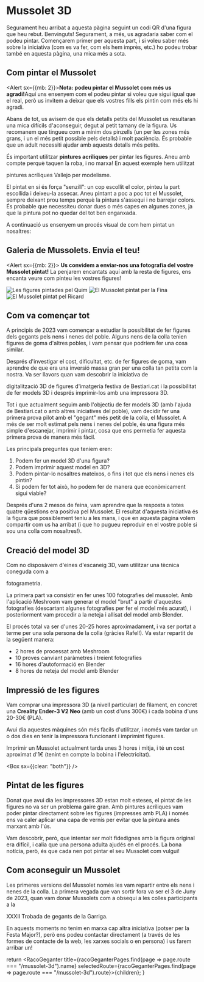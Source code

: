 
# Mussolet 3D

<Grid container spacing={2}>
  <Grid item xs={12} sm={6}>
    <FullSizeImage image={Mussolet3D} alt="Impressió 3D del Mussolet" />
  </Grid>
  <Grid item xs={12} sm={6}>
    <FullSizeImage image={GegantsQuim} alt="Les figures pintades pel Quim" />
  </Grid>
</Grid>

Segurament heu arribat a aquesta pàgina seguint un codi QR d'una figura que heu rebut. Benvinguts! Segurament, a més, us
agradaria saber com el podeu pintar. Començarem primer per aquesta part, i si voleu saber més sobre la iniciativa (com
es va fer, com els hem imprès, etc.) ho podeu trobar també en aquesta pàgina, una mica més a sota.


## Com pintar el Mussolet

<Alert sx={{mb: 2}}><AlertTitle><strong>Nota: podeu pintar el Mussolet com més us agradi!</strong></AlertTitle>Aquí uns ensenyem com
  el podeu pintar si voleu que sigui igual que el real, però us invitem a deixar que els vostres fills els pintin com
  més els hi agradi.</Alert>

Abans de tot, us avisem de que els detalls petits del Mussolet us resultaran una mica difícils d'aconseguir, degut al
petit tamany de la figura. Us recomanem que tingueu com a mínim dos pinzells (un per les zones més grans, i un el més
petit possible pels detalls) i molt paciència. És probable que un adult necessiti ajudar amb aquests detalls més petits.

És important utilitzar **pintures acríliques** per pintar les figures. Aneu amb compte perquè taquen la roba, i no
marxa! En aquest exemple hem utilitzat
<Link href="https://amzn.eu/d/c511Ja7" target="_blank">pintures acríliques Vallejo per modelisme</Link>.

<FullSizeImage image={IniciPintatMussolet} alt="Abans de començar a pintar" />

El pintat en si és força "senzill": un cop escollit el color, pinteu la part escollida i deixeu-la assecar. Aneu pintant
a poc a poc tot el Mussolet, sempre deixant prou temps perquè la pintura s'assequi i no barrejar colors. És probable que
necessiteu donar dues o més capes en algunes zones, ja que la pintura pot no quedar del tot ben enganxada.

A continuació us ensenyem un procés visual de com hem pintat un nosaltres:

<Grid container spacing={2}>
  <Grid item xs={12} md={4}>
    <Link href="/pintat-mussolet-1.jpg" target="_blank">
      <FullSizeImage image={PintatMussolet1} alt="Procés de pintat del Mussolet" mb={0} width={300} />
    </Link>
  </Grid>
  <Grid item xs={12} md={4}>
    <Link href="/pintat-mussolet-2.jpg" target="_blank">
      <FullSizeImage image={PintatMussolet2} alt="Procés de pintat del Mussolet" mb={0} width={300} />
    </Link>
  </Grid>
  <Grid item xs={12} md={4}>
    <Link href="/pintat-mussolet-3.jpg" target="_blank">
      <FullSizeImage image={PintatMussolet3} alt="Procés de pintat del Mussolet" mb={0} width={300} />
    </Link>
  </Grid>
  <Grid item xs={12} md={4}>
    <Link href="/pintat-mussolet-4.jpg" target="_blank">
      <FullSizeImage image={PintatMussolet4} alt="Procés de pintat del Mussolet" mb={0} width={300} />
    </Link>
  </Grid>
  <Grid item xs={12} md={4}>
    <Link href="/pintat-mussolet-5.jpg" target="_blank">
      <FullSizeImage image={PintatMussolet5} alt="Procés de pintat del Mussolet" mb={0} width={300} />
    </Link>
  </Grid>
  <Grid item xs={12} md={4}>
    <Link href="/pintat-mussolet-6.jpg" target="_blank">
      <FullSizeImage image={PintatMussolet6} alt="Procés de pintat del Mussolet" mb={0} width={300} />
    </Link>
  </Grid>
  <Grid item xs={12} md={4}>
    <Link href="/pintat-mussolet-7.jpg" target="_blank">
      <FullSizeImage image={PintatMussolet7} alt="Procés de pintat del Mussolet" mb={0} width={300} />
    </Link>
  </Grid>
  <Grid item xs={12} md={4}>
    <Link href="/pintat-mussolet-8.jpg" target="_blank">
      <FullSizeImage image={PintatMussolet8} alt="Procés de pintat del Mussolet" mb={0} width={300} />
    </Link>
  </Grid>
  <Grid item xs={12} md={4}>
    <Link href="/pintat-mussolet-9.jpg" target="_blank">
      <FullSizeImage image={PintatMussolet9} alt="Procés de pintat del Mussolet" mb={0} width={300} />
    </Link>
  </Grid>
</Grid>

## Galeria de Mussolets. Envia el teu!

<Alert sx={{mb: 2}}>
  <strong>Us convidem a enviar-nos una fotografia del vostre Mussolet pintat!</strong> La penjarem encantats aquí amb
  la resta de figures, ens encanta veure com pinteu les vostres figures!
</Alert>

<Grid container spacing={2}>
  <Grid item xs={12}>
    <ImageListItem sx={{"& img": {display: "block", height: "auto"}}}>
      <Image src={GegantsQuim} alt="Les figures pintades pel Quim" />
      <ImageListItemBar title="Les figures pintades pel Quim" position="bottom" />
    </ImageListItem>
  </Grid>
  <Grid item xs={12}>
    <ImageListItem sx={{"& img": {display: "block", height: "auto"}}}>
      <Image src={MussoletFina} alt="El Mussolet pintat per la Fina" />
      <ImageListItemBar title="El Mussolet pintat per la Fina" position="bottom" />
    </ImageListItem>
  </Grid>
  <Grid item xs={12}>
    <ImageListItem sx={{"& img": {display: "block", height: "auto"}}}>
      <Image src={MussoletRicard} alt="El Mussolet pintat pel Ricard" />
      <ImageListItemBar title="El Mussolet pintat pel Ricard" position="bottom" />
    </ImageListItem>
  </Grid>
</Grid>

## Com va començar tot

A principis de 2023 vam començar a estudiar la possibilitat de fer figures dels gegants pels nens i nenes del poble.
Alguns nens de la colla tenien figures de goma d'altres pobles, i vam pensar que podríem fer una cosa similar.

Després d'investigar el cost, dificultat, etc. de fer figures de goma, vam aprendre de que era una inversió massa gran
per una colla tan petita com la nostra. Va ser llavors quan vam descobrir la iniciativa de
<Link href="https://www.bestiari.cat/projectes/digitalitzacio-3d-de-figures/" target="_blank">digitalització 3D de
  figures d'imatgeria festiva</Link> de <Link href="https://www.bestiari.cat/" target="_blank">Bestiari.cat</Link> i la
possibilitat de fer models 3D i després imprimir-los amb una impressora 3D.

Tot i que actualment seguim amb l'objectiu de fer models 3D (amb l'ajuda de Bestiari.cat o amb altres iniciatives del
poble), vam decidir fer una primera prova pilot amb el "gegant" més petit de la colla, el Mussolet. A més de ser molt
estimat pels nens i nenes del poble, és una figura més simple d'escanejar, imprimir i pintar, cosa que ens permetia fer
aquesta primera prova de manera més fàcil.

Les principals preguntes que teníem eren:

1. Podem fer un model 3D d'una figura?
2. Podem imprimir aquest model en 3D?
3. Podem pintar-lo nosaltres mateixos, o fins i tot que els nens i nenes els pintin?
4. Si podem fer tot això, ho podem fer de manera que econòmicament sigui viable?

Després d'uns 2 mesos de feina, vam aprendre que la resposta a totes quatre qüestions era positiva pel Mussolet. El
resultat d'aquesta iniciativa és la figura que possiblement teniu a les mans, i que en aquesta pàgina volem compartir
com us ha arribat (i que ho pugueu reproduir en el vostre poble si sou una colla com nosaltres!).

## Creació del model 3D

Com no disposàvem d'eines d'escaneig 3D, vam utilitzar una tècnica coneguda com a
<Link href="https://ca.wikipedia.org/wiki/Fotogrametria" target="_blank">fotogrametria</Link>.

La primera part va consistir en fer unes 100 fotografies del mussolet. Amb l'aplicació Meshroom vam generar el model
"brut" a partir d'aquestes fotografies (descartant algunes fotografies per fer el model més acurat), i posteriorment vam
procedir a la neteja i allisat del model amb Blender.

El procés total va ser d'unes 20-25 hores aproximadament, i va ser portat a terme per una sola persona de la colla
(gràcies Rafel!). Va estar repartit de la següent manera:

- 2 hores de processat amb Meshroom
- 10 proves canviant paràmetres i treient fotografies
- 16 hores d'autoformació en Blender
- 8 hores de neteja del model amb Blender

<Grid container spacing={2}>
  <Grid item xs={12} md={12}>
    <Link href="/modelat-mussolet-1.jpg" target="_blank">
      <FullSizeImage image={ModelatMussolet1} alt="Procés de modelat del Mussolet" mb={0} width={800} />
    </Link>
  </Grid>
  <Grid item xs={12} md={6}>
    <Link href="/modelat-mussolet-2.jpg" target="_blank">
      <FullSizeImage image={ModelatMussolet2} alt="Procés de modelat del Mussolet" mb={0} width={300} />
    </Link>
  </Grid>
  <Grid item xs={12} md={6}>
    <Link href="/modelat-mussolet-3.jpg" target="_blank">
      <FullSizeImage image={ModelatMussolet3} alt="Procés de modelat del Mussolet" mb={0} width={300} />
    </Link>
  </Grid>
</Grid>

## Impressió de les figures

<EmbeddedImage image={ImpressionMussolet} description="Un Mussolet sent imprès" float="left" position="bottom" />

Vam comprar una impressora 3D (a nivell particular) de filament, en concret una **Creality Ender-3 V2 Neo** (amb un cost
d'uns 300€) i cada bobina d'uns 20-30€ (PLA).

Avui dia aquestes màquines són més fàcils d'utilitzar, i només vam tardar un o dos dies en tenir la impressora
funcionant i imprimint figures.

Imprimir un Mussolet actualment tarda unes 3 hores i mitja, i té un cost aproximat d'1€ (tenint en compte la bobina i
l'electricitat).

<Box sx={{clear: "both"}} />

## Pintat de les figures

Donat que avui dia les impressores 3D estan molt esteses, el pintat de les figures no va ser un problema gaire gran. Amb
pintures acríliques vam poder pintar directament sobre les figures (impresses amb PLA) i només ens va caler aplicar una
capa de vernís per evitar que la pintura anés marxant amb l'ús.

Vam descobrir, però, que intentar ser molt fidedignes amb la figura original era difícil, i calia que una persona adulta
ajudés en el procés. La bona notícia, però, és que cada nen pot pintar el seu Mussolet com vulgui!

## Com aconseguir un Mussolet

Les primeres versions del Mussolet només les vam repartir entre els nens i nenes de la colla. La primera vegada que van
sortir fora va ser el 3 de Juny de 2023, quan vam donar Mussolets com a obsequi a les colles participants a la
<Link component={NextLink} href="/calendari/2023/trobada">XXXII Trobada de gegants de la Garriga</Link>.

En aquests moments no tenim en marxa cap altra iniciativa (potser per la Festa Major?), però ens podeu contactar
directament (a través de les formes de contacte de la web, les xarxes socials o en persona) i us farem arribar un!

  return <RacoGeganter
    title={racoGeganterPages.find(page => page.route === "/mussolet-3d").name}
    selectedRoute={racoGeganterPages.find(page => page.route === "/mussolet-3d").route}>{children}</RacoGeganter>;
}
